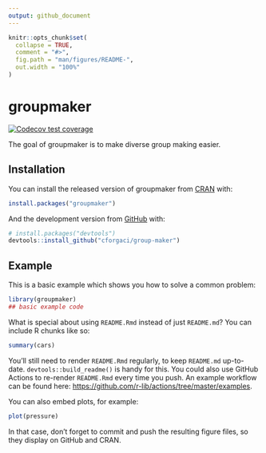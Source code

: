 ```yaml
---
output: github_document
---
```


<!-- README.md is generated from README.Rmd. Please edit that file -->

```r
knitr::opts_chunk$set(
  collapse = TRUE,
  comment = "#>",
  fig.path = "man/figures/README-",
  out.width = "100%"
)
```

# groupmaker

<!-- badges: start -->
[![Codecov test coverage](https://codecov.io/gh/cforgaci/group-maker/branch/master/graph/badge.svg)](https://codecov.io/gh/cforgaci/group-maker?branch=master)
<!-- badges: end -->

The goal of groupmaker is to make diverse group making easier.

## Installation

You can install the released version of groupmaker from [CRAN](https://CRAN.R-project.org) with:

``` r
install.packages("groupmaker")
```

And the development version from [GitHub](https://github.com/) with:

``` r
# install.packages("devtools")
devtools::install_github("cforgaci/group-maker")
```
## Example

This is a basic example which shows you how to solve a common problem:

```r
library(groupmaker)
## basic example code
```

What is special about using `README.Rmd` instead of just `README.md`? You can include R chunks like so:

```r
summary(cars)
```

You'll still need to render `README.Rmd` regularly, to keep `README.md` up-to-date. `devtools::build_readme()` is handy for this. You could also use GitHub Actions to re-render `README.Rmd` every time you push. An example workflow can be found here: <https://github.com/r-lib/actions/tree/master/examples>.

You can also embed plots, for example:

```r
plot(pressure)
```

In that case, don't forget to commit and push the resulting figure files, so they display on GitHub and CRAN.

